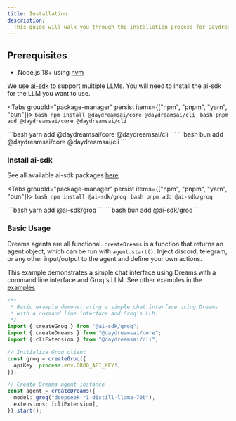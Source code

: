 ```yaml
---
title: Installation
description:
  This guide will walk you through the installation process for Daydreams.
---
```



## Prerequisites

- Node.js 18+ using [nvm](https://github.com/nvm-sh/nvm)

We use [ai-sdk](https://sdk.vercel.ai/docs/introduction) to support multiple
LLMs. You will need to install the ai-sdk for the LLM you want to use.

<Tabs groupId="package-manager" persist items={["npm", "pnpm", "yarn", "bun"]}>
  <Tab value="npm">
    ```bash
    npm install @daydreamsai/core @daydreamsai/cli
    ```
  </Tab>
    <Tab value="pnpm">
    ```bash
    pnpm add @daydreamsai/core @daydreamsai/cli
    ```
  </Tab>

  <Tab value="yarn">
    ```bash
    yarn add @daydreamsai/core @daydreamsai/cli
    ```
  </Tab>
  <Tab value="bun">
    ```bash
    bun add @daydreamsai/core @daydreamsai/cli
    ```
  </Tab>
</Tabs>

### Install ai-sdk

See all available ai-sdk packages
[here](https://sdk.vercel.ai/docs/introduction).

<Tabs groupId="package-manager" persist items={["npm", "pnpm", "yarn", "bun"]}>
  <Tab value="npm">
    ```bash
    npm install @ai-sdk/groq
    ```
  </Tab>
    <Tab value="pnpm">
    ```bash
    pnpm add @ai-sdk/groq
    ```
  </Tab>

  <Tab value="yarn">
    ```bash
    yarn add @ai-sdk/groq
    ```
  </Tab>
  <Tab value="bun">
    ```bash
    bun add @ai-sdk/groq
    ```
  </Tab>
</Tabs>

### Basic Usage

Dreams agents are all functional. `createDreams` is a function that returns an
agent object, which can be run with `agent.start()`. Inject discord, telegram,
or any other input/output to the agent and define your own actions.

This example demonstrates a simple chat interface using Dreams with a command
line interface and Groq's LLM. See other examples in the
[examples](https://github.com/daydreamsai/daydreams/tree/main/examples)

```typescript
/**
 * Basic example demonstrating a simple chat interface using Dreams
 * with a command line interface and Groq's LLM.
 */
import { createGroq } from "@ai-sdk/groq";
import { createDreams } from "@daydreamsai/core";
import { cliExtension } from "@daydreamsai/cli";

// Initialize Groq client
const groq = createGroq({
  apiKey: process.env.GROQ_API_KEY!,
});

// Create Dreams agent instance
const agent = createDreams({
  model: groq("deepseek-r1-distill-llama-70b"),
  extensions: [cliExtension],
}).start();
```
